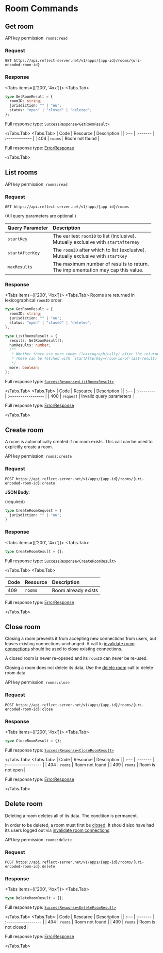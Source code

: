 
# Room Commands

## Get room

<Callout emoji="🔑">API key permission: `rooms:read`</Callout>

### Request

```http
GET https://api.reflect-server.net/v1/apps/{app-id}/rooms/{uri-encoded-room-id}
```

### Response

<Tabs items={['200', '4xx']}>
<Tabs.Tab>

```typescript
type GetRoomResult = {
  roomID: string;
  jurisdiction: "" | "eu";
  status: "open" | "closed" | "deleted";
};
```

Full response type: [`SuccessResponse<GetRoomResult>`](overview#200)

</Tabs.Tab>
<Tabs.Tab>
| Code | Resource | Description    |
| :--- | :------- | :------------- |
| 404  | `rooms`  | Room not found |

Full response type: [ErrorResponse](overview#4xx)

</Tabs.Tab>
</Tabs>

## List rooms

<Callout emoji="🔑">API key permission: `rooms:read`</Callout>

### Request

```http
GET https://api.reflect-server.net/v1/apps/{app-id}/rooms
```

(All query parameters are optional.)

| Query Parameter | Description                                                                            |
| :-------------- | :------------------------------------------------------------------------------------- |
| `startKey`      | The earliest `roomID` to list (inclusive).<br/>Mutually exclusive with `startAfterKey` |
| `startAfterKey` | The `roomID` after which to list (exclusive).<br/>Mutually exclusive with `startKey`   |
| `maxResults`    | The maximum number of results to return.<br/>The implementation may cap this value.    |

### Response

<Tabs items={['200', '4xx']}>
<Tabs.Tab>
Rooms are returned in lexicographical `roomID` order.

```typescript
type GetRoomResult = {
  roomID: string;
  jurisdiction: "" | "eu";
  status: "open" | "closed" | "deleted";
};

type ListRoomsResult = {
  results: GetRoomResult[];
  numResults: number;
  /**
   * Whether there are more rooms (lexicographically) after the returned results.
   * These can be fetched with `startAfterKey={room-id-of-last-result}`.
   */
  more: boolean;
};
```

Full response type: [`SuccessResponse<ListRoomsResult>`](overview#200)

</Tabs.Tab>
<Tabs.Tab>
| Code | Resource   | Description         | 
| :--- | :--------- | :------------------ |
| 400  | `request`  | Invalid query parameters  |

Full response type: [ErrorResponse](overview#4xx)

</Tabs.Tab>
</Tabs>

## Create room

A room is automatically created if no room exists. This call can be used to explicitly create a room.

<Callout emoji="🔑">API key permission: `rooms:create`</Callout>

### Request

```http
POST https://api.reflect-server.net/v1/apps/{app-id}/rooms/{uri-encoded-room-id}:create
```

**JSON Body**:

(required)

```typescript
type CreateRoomRequest = {
  jurisdiction: "" | "eu";
}
```

### Response

<Tabs items={['200', '4xx']}>
<Tabs.Tab>

```typescript
type CreateRoomResult = {};
```

Full response type: [`SuccessResponse<CreateRoomResult>`](overview#200)

</Tabs.Tab>
<Tabs.Tab>

| Code | Resource | Description         |
| :--- | :------- | :------------------ |
| 409  | `rooms`  | Room already exists |

Full response type: [ErrorResponse](overview#4xx)

</Tabs.Tab>
</Tabs>

## Close room

Closing a room prevents it from accepting new connections from users, but leaves
existing connections unchanged. A call to [invalidate room connections](connections#invalidate-room-connections)
should be used to close existing connections.

A closed room is never re-opened and its `roomID` can never be re-used.

Closing a room does not delete its data. Use the
[delete room](#delete-room) call to delete room data.

<Callout emoji="🔑">API key permission: `rooms:close`</Callout>

### Request

```http
POST https://api.reflect-server.net/v1/apps/{app-id}/rooms/{uri-encoded-room-id}:close
```

### Response

<Tabs items={['200', '4xx']}>
<Tabs.Tab>

```typescript
type CloseRoomResult = {};
```

Full response type: [`SuccessResponse<CloseRoomResult>`](overview#200)

</Tabs.Tab>
<Tabs.Tab>
| Code | Resource | Description         |
| :--- | :------- | :------------------ |
| 404  | `rooms`  | Room not found      |
| 409  | `rooms`  | Room is not open    |

Full response type: [ErrorResponse](overview#4xx)

</Tabs.Tab>
</Tabs>

## Delete room

Deleting a room deletes all of its data. The condition is permanent.

In order to be deleted, a room must first be [closed](#close-room). It should also
have had its users logged out via [invalidate room connections](connections#invalidate-room-connections).

<Callout emoji="🔑">API key permission: `rooms:delete`</Callout>

### Request

```http
POST https://api.reflect-server.net/v1/apps/{app-id}/rooms/{uri-encoded-room-id}:delete
```

### Response

<Tabs items={['200', '4xx']}>
<Tabs.Tab>

```typescript
type DeleteRoomResult = {};
```

Full response type: [`SuccessResponse<DeleteRoomResult>`](overview#200)

</Tabs.Tab>
<Tabs.Tab>
| Code | Resource | Description         |
| :--- | :------- | :------------------ |
| 404  | `rooms`  | Room not found      |
| 409  | `rooms`  | Room is not closed  |

Full response type: [ErrorResponse](overview#4xx)

</Tabs.Tab>
</Tabs>
